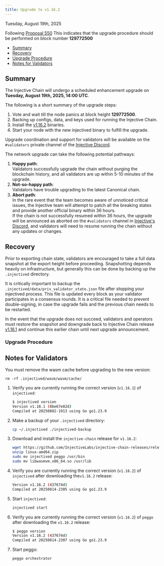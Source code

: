 ```yaml
---
title: Upgrade to v1.16.2
---
```


Tuesday, August 19th, 2025

Following [Proposal 550](https://injhub.com/proposal/550/) This indicates that the upgrade procedure should be performed on block number **129772500**

* [Summary](#summary)
* [Recovery](#recovery)
* [Upgrade Procedure](#upgrade-procedure)
* [Notes for Validators](#notes-for-validators)

## Summary

The Injective Chain will undergo a scheduled enhancement upgrade on **Tuesday, August 19th, 2025, 14:00 UTC**.

The following is a short summary of the upgrade steps:

1. Vote and wait till the node panics at block height **129772500**.
2. Backing up configs, data, and keys used for running the Injective Chain.
3. Install the [v1.16.2](https://github.com/InjectiveLabs/injective-chain-releases/releases/tag/v1.16.2-1755212690) binaries.
4. Start your node with the new injectived binary to fulfill the upgrade.

Upgrade coordination and support for validators will be available on the `#validators` private channel of the [Injective Discord](https://discord.gg/injective).

The network upgrade can take the following potential pathways:

1. **Happy path**:\
   Validators successfully upgrade the chain without purging the blockchain history, and all validators are up within 5-10 minutes of the upgrade.
2. **Not-so-happy path**:\
   Validators have trouble upgrading to the latest Canonical chain.
3. **Abort path**:\
   In the rare event that the team becomes aware of unnoticed critical issues, the Injective team will attempt to patch all the breaking states and provide another official binary within 36 hours.\
   If the chain is not successfully resumed within 36 hours, the upgrade will be announced as aborted on the `#validators` channel in [Injective's Discord](https://discord.gg/injective), and validators will need to resume running the chain without any updates or changes.

## Recovery

Prior to exporting chain state, validators are encouraged to take a full data snapshot at the export height before proceeding. Snapshotting depends heavily on infrastructure, but generally this can be done by backing up the `.injectived` directory.

It is critically important to backup the `.injectived/data/priv_validator_state.json` file after stopping your injectived process. This file is updated every block as your validator participates in a consensus rounds. It is a critical file needed to prevent double-signing, in case the upgrade fails and the previous chain needs to be restarted.

In the event that the upgrade does not succeed, validators and operators must restore the snapshot and downgrade back to Injective Chain release [v1.16.1](https://github.com/InjectiveLabs/injective-chain-releases/releases/tag/v1.16.1-1754161770) and continue this earlier chain until next upgrade announcement.

### Upgrade Procedure

## Notes for Validators

You must remove the wasm cache before upgrading to the new version:

```shell
rm -rf .injectived/wasm/wasm/cache/
```

1.  Verify you are currently running the correct version (`v1.16.1`) of `injectived`:

    ```bash
    $ injectived version
    Version v1.16.1 (8be67e82d)
    Compiled at 20250802-1913 using Go go1.23.9
    ```

2.  Make a backup of your `.injectived` directory:

    ```bash
    cp ~/.injectived ./injectived-backup
    ```

3. Download and install the `injective-chain` release for `v1.16.2`:

    ```bash
    wget https://github.com/InjectiveLabs/injective-chain-releases/releases/download/v1.16.2-1755212690/linux-amd64.zip
    unzip linux-amd64.zip
    sudo mv injectived peggo /usr/bin
    sudo mv libwasmvm.x86_64.so /usr/lib
    ```

4.  Verify you are currently running the correct version (`v1.16.2`) of `injectived` after downloading the`v1.16.2` release:

    ```bash
    Version v1.16.2 (437674d)
    Compiled at 20250814-2305 using Go go1.23.9
    ```

5.  Start `injectived`:

    ```bash
    injectived start
    ```

6.  Verify you are currently running the correct version (`v1.16.2`) of `peggo` after downloading the `v1.16.2` release:

    ```bash
    $ peggo version
    Version v1.16.2 (437674d)
    Compiled at 20250814-2307 using Go go1.23.9
    ```

7.  Start peggo:

    ```bash
    peggo orchestrator
    ```
